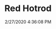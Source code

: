 ---
width: 2000
height: 1333
title: Red Hotrod
description: 911 hotrod in red at the Sierra Madre Collection open house.
date: 2/27/2020 4:36:08 PM
cameraMake: Sony
cameraModel: ILCE-7M3
lens: ZEISS Batis 1.8/85
settingsfStop: f/1.8
settingsISO: ISO 100
settingsShutter: 1/640
settingsFocalLength: 85 mm
---